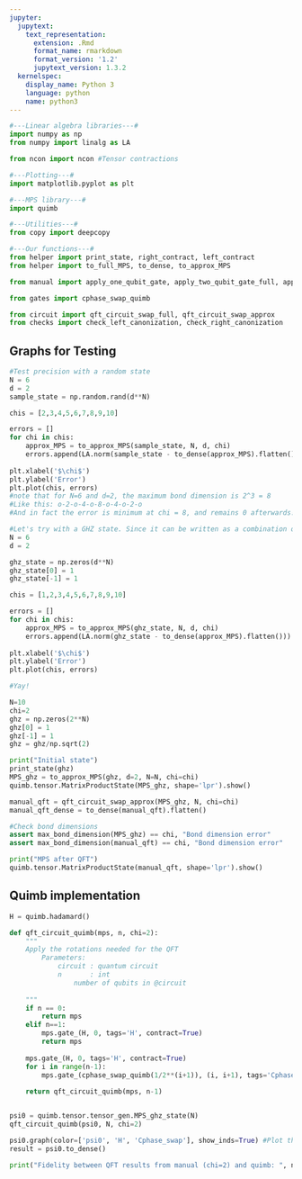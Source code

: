 ```yaml
---
jupyter:
  jupytext:
    text_representation:
      extension: .Rmd
      format_name: rmarkdown
      format_version: '1.2'
      jupytext_version: 1.3.2
  kernelspec:
    display_name: Python 3
    language: python
    name: python3
---
```


```python
#---Linear algebra libraries---#
import numpy as np
from numpy import linalg as LA

from ncon import ncon #Tensor contractions

#---Plotting---#
import matplotlib.pyplot as plt

#---MPS library---#
import quimb

#---Utilities---#
from copy import deepcopy

#---Our functions---#
from helper import print_state, right_contract, left_contract
from helper import to_full_MPS, to_dense, to_approx_MPS

from manual import apply_one_qubit_gate, apply_two_qubit_gate_full, apply_two_qubit_gate, max_bond_dimension, left_canonize, right_canonize

from gates import cphase_swap_quimb

from circuit import qft_circuit_swap_full, qft_circuit_swap_approx
from checks import check_left_canonization, check_right_canonization
```

## Graphs for Testing

```python
#Test precision with a random state
N = 6
d = 2
sample_state = np.random.rand(d**N)

chis = [2,3,4,5,6,7,8,9,10] 

errors = []
for chi in chis:
    approx_MPS = to_approx_MPS(sample_state, N, d, chi)
    errors.append(LA.norm(sample_state - to_dense(approx_MPS).flatten()))
    
plt.xlabel('$\chi$')
plt.ylabel('Error')
plt.plot(chis, errors)
#note that for N=6 and d=2, the maximum bond dimension is 2^3 = 8
#Like this: o-2-o-4-o-8-o-4-o-2-o
#And in fact the error is minimum at chi = 8, and remains 0 afterwards!
```

```python
#Let's try with a GHZ state. Since it can be written as a combination of only 2 separable states, we expect a chi=2 to suffice
N = 6
d = 2

ghz_state = np.zeros(d**N)
ghz_state[0] = 1
ghz_state[-1] = 1

chis = [1,2,3,4,5,6,7,8,9,10] 

errors = []
for chi in chis:
    approx_MPS = to_approx_MPS(ghz_state, N, d, chi)
    errors.append(LA.norm(ghz_state - to_dense(approx_MPS).flatten()))
    
plt.xlabel('$\chi$')
plt.ylabel('Error')
plt.plot(chis, errors)

#Yay!
```

```python
N=10
chi=2
ghz = np.zeros(2**N)
ghz[0] = 1
ghz[-1] = 1
ghz = ghz/np.sqrt(2)

print("Initial state")
print_state(ghz)
MPS_ghz = to_approx_MPS(ghz, d=2, N=N, chi=chi)
quimb.tensor.MatrixProductState(MPS_ghz, shape='lpr').show()

manual_qft = qft_circuit_swap_approx(MPS_ghz, N, chi=chi)
manual_qft_dense = to_dense(manual_qft).flatten()

#Check bond dimensions
assert max_bond_dimension(MPS_ghz) == chi, "Bond dimension error"
assert max_bond_dimension(manual_qft) == chi, "Bond dimension error"

print("MPS after QFT")
quimb.tensor.MatrixProductState(manual_qft, shape='lpr').show()
```

## Quimb implementation

```python
H = quimb.hadamard()

def qft_circuit_quimb(mps, n, chi=2):
    """
    Apply the rotations needed for the QFT
        Parameters:
            circuit : quantum circuit
            n       : int
                number of qubits in @circuit
    
    """
    if n == 0:
        return mps
    elif n==1:
        mps.gate_(H, 0, tags='H', contract=True) 
        return mps
    
    mps.gate_(H, 0, tags='H', contract=True)
    for i in range(n-1):
        mps.gate_(cphase_swap_quimb(1/2**(i+1)), (i, i+1), tags='Cphase_swap', max_bond=chi, contract='swap+split')
        
    return qft_circuit_quimb(mps, n-1)


psi0 = quimb.tensor.tensor_gen.MPS_ghz_state(N)
qft_circuit_quimb(psi0, N, chi=2)

psi0.graph(color=['psi0', 'H', 'Cphase_swap'], show_inds=True) #Plot the network
result = psi0.to_dense()

print("Fidelity between QFT results from manual (chi=2) and quimb: ", np.abs(np.dot(manual_qft_dense, np.conjugate(result)))**2)
```
